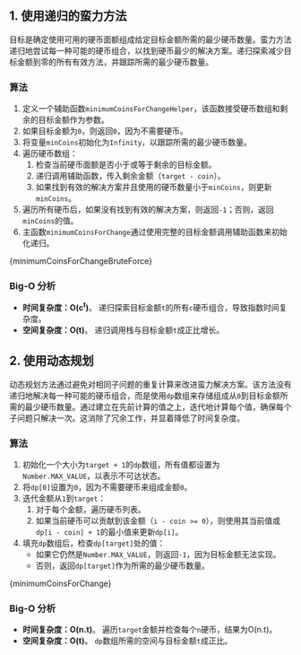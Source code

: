 

## 1. 使用递归的蛮力方法

目标是确定使用可用的硬币面额组成给定目标金额所需的最少硬币数量。蛮力方法递归地尝试每一种可能的硬币组合，以找到硬币最少的解决方案。递归探索减少目标金额到零的所有有效方法，并跟踪所需的最少硬币数量。

### 算法

1. 定义一个辅助函数`minimumCoinsForChangeHelper`，该函数接受硬币数组和剩余的目标金额作为参数。
2. 如果目标金额为`0`，则返回`0`，因为不需要硬币。
3. 将变量`minCoins`初始化为`Infinity`，以跟踪所需的最少硬币数量。
4. 遍历硬币数组：
   1. 检查当前硬币面额是否小于或等于剩余的目标金额。
   2. 递归调用辅助函数，传入剩余金额（`target - coin`）。
   3. 如果找到有效的解决方案并且使用的硬币数量小于`minCoins`，则更新`minCoins`。
5. 遍历所有硬币后，如果没有找到有效的解决方案，则返回`-1`；否则，返回`minCoins`的值。
6. 主函数`minimumCoinsForChange`通过使用完整的目标金额调用辅助函数来初始化递归。

<MDXCodeBlock>
  {minimumCoinsForChangeBruteForce}
</MDXCodeBlock>

### Big-O 分析

* **时间复杂度：O(c<sup>t</sup>)**。 递归探索目标金额`t`的所有`c`硬币组合，导致指数时间复杂度。
* **空间复杂度：O(t)**。 递归调用栈与目标金额`t`成正比增长。

## 2. 使用动态规划

动态规划方法通过避免对相同子问题的重复计算来改进蛮力解决方案。该方法没有递归地解决每一种可能的硬币组合，而是使用`dp`数组来存储组成从`0`到目标金额所需的最少硬币数量。通过建立在先前计算的值之上，迭代地计算每个值，确保每个子问题只解决一次。这消除了冗余工作，并显着降低了时间复杂度。

### 算法

1. 初始化一个大小为`target + 1`的`dp`数组，所有值都设置为`Number.MAX_VALUE`，以表示不可达状态。
2. 将`dp[0]`设置为`0`，因为不需要硬币来组成金额`0`。
3. 迭代金额从`1`到`target`：
   1. 对于每个金额，遍历硬币列表。
   2. 如果当前硬币可以贡献到该金额（`i - coin >= 0`），则使用其当前值或`dp[i - coin] + 1`的最小值来更新`dp[i]`。
4. 填充`dp`数组后，检查`dp[target]`处的值：
   * 如果它仍然是`Number.MAX_VALUE`，则返回`-1`，因为目标金额无法实现。
   * 否则，返回`dp[target]`作为所需的最少硬币数量。

<MDXCodeBlock>
  {minimumCoinsForChange}
</MDXCodeBlock>

### Big-O 分析

* **时间复杂度：O(n.t)**。 遍历`target`金额并检查每个`n`硬币，结果为O(n.t)。
* **空间复杂度：O(t)**。 `dp`数组所需的空间与目标金额`t`成正比。

